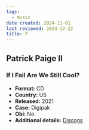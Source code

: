 ```yaml
---
tags:
  - music
date created: 2024-11-01
last reviewed: 2024-12-22
title: P
---
```


## Patrick Paige II

### If I Fail Are We Still Cool?

- **Format:** CD
- **Country:** US
- **Released:** 2021
- **Case:** Digipak
- **Obi:** No
- **Additional details:** [Discogs](https://www.discogs.com/release/19914583-Patrick-Paige-II-If-I-Fail-Are-We-Still-Cool)
